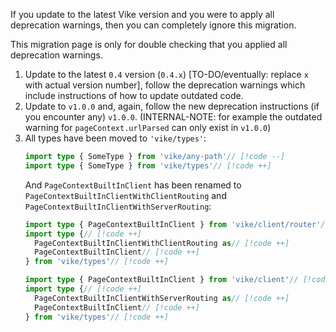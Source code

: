 If you update to the latest Vike version and you were to apply all deprecation warnings, then you can completely ignore this migration.

This migration page is only for double checking that you applied all deprecation warnings.

1. Update to the latest `0.4` version (`0.4.x`) [TO-DO/eventually: replace `x` with actual version number], follow the deprecation warnings which include instructions of how to update outdated code.
1. Update to `v1.0.0` and, again, follow the new deprecation instructions (if you encounter any) `v1.0.0`. (INTERNAL-NOTE: for example the outdated warning for `pageContext.urlParsed` can only exist in `v1.0.0`)
1. All types have been moved to `'vike/types'`:
   ```ts ts-only
   import type { SomeType } from 'vike/any-path'// [!code --]
   import type { SomeType } from 'vike/types'// [!code ++]
   ```
   And `PageContextBuiltInClient` has been renamed to `PageContextBuiltInClientWithClientRouting` and `PageContextBuiltInClientWithServerRouting`:
   ```ts ts-only
   import type { PageContextBuiltInClient } from 'vike/client/router'// [!code --]
   import type {// [!code ++]
     PageContextBuiltInClientWithClientRouting as// [!code ++]
     PageContextBuiltInClient// [!code ++]
   } from 'vike/types'// [!code ++]

   import type { PageContextBuiltInClient } from 'vike/client'// [!code --]
   import type {// [!code ++]
     PageContextBuiltInClientWithServerRouting as// [!code ++]
     PageContextBuiltInClient// [!code ++]
   } from 'vike/types'// [!code ++]
   ```
